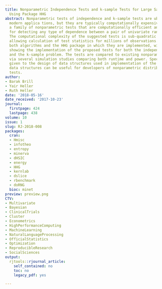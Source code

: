 ```yaml
---
title: Nonparametric Independence Tests and k-sample Tests for Large Sample Sizes
  Using Package HHG
abstract: Nonparametric tests of independence and k-sample tests are ubiquitous in
  modern applica tions, but they are typically computationally expensive. We present
  a family of nonparametric tests that are computationally efficient and powerful
  for detecting any type of dependence between a pair of univariate random variables.
  The computational complexity of the suggested tests is sub-quadratic in sample size,
  allowing calculation of test statistics for millions of observations. We survey
  both algorithms and the HHG package in which they are implemented, with usage examples
  showing the implementation of the proposed tests for both the independence case
  and the k-sample problem. The tests are compared to existing nonparametric tests
  via several simulation studies comparing both runtime and power. Special focus is
  given to the design of data structures used in implementation of the tests. These
  data structures can be useful for developers of nonparametric distribution-free
  tests.
author:
- Barak Brill
- Yair Heller
- Ruth Heller
date: '2018-05-16'
date_received: '2017-10-23'
journal:
  firstpage: 424
  lastpage: 438
volume: 10
issue: 1
slug: RJ-2018-008
packages:
  cran:
  - Hmisc
  - infotheo
  - entropy
  - minerva
  - dHSIC
  - energy
  - HHG
  - kernlab
  - dslice
  - rbenchmark
  - doRNG
  bioc: minet
preview: preview.png
CTV:
- Multivariate
- Bayesian
- ClinicalTrials
- Cluster
- Econometrics
- HighPerformanceComputing
- MachineLearning
- NaturalLanguageProcessing
- OfficialStatistics
- Optimization
- ReproducibleResearch
- SocialSciences
output:
  rjtools::rjournal_article:
    self_contained: no
    toc: no
    legacy_pdf: yes

---
```

